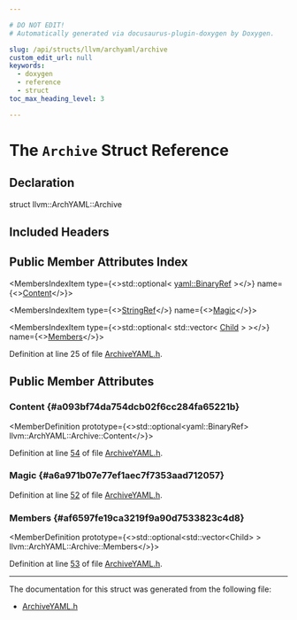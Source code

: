 ```yaml
---

# DO NOT EDIT!
# Automatically generated via docusaurus-plugin-doxygen by Doxygen.

slug: /api/structs/llvm/archyaml/archive
custom_edit_url: null
keywords:
  - doxygen
  - reference
  - struct
toc_max_heading_level: 3

---
```





# The `Archive` Struct Reference

<DoxygenPage pluginConfig={pluginConfig}>



## Declaration

<CodeBlock>struct llvm::ArchYAML::Archive</CodeBlock>

## Included Headers

<IncludesList>
<IncludesListItem
  filePath="llvm/ObjectYAML/ArchiveYAML.h"
  permalink="/docs/api/files/include/include/llvm/include/llvm/objectyaml/archiveyaml-h"
  isLocal="true" />
</IncludesList>

## Public Member Attributes Index

<MembersIndex>

<MembersIndexItem
  type={<>std::optional&lt; <a href="/docs/api/classes/llvm/yaml/binaryref">yaml::BinaryRef</a> &gt;</>}
  name={<><a href="#a093bf74da754dcb02f6cc284fa65221b">Content</a></>}>
</MembersIndexItem>

<MembersIndexItem
  type={<><a href="/docs/api/classes/llvm/stringref">StringRef</a></>}
  name={<><a href="#a6a971b07e77ef1aec7f7353aad712057">Magic</a></>}>
</MembersIndexItem>

<MembersIndexItem
  type={<>std::optional&lt; std::vector&lt; <a href="/docs/api/structs/llvm/archyaml/archive/child">Child</a> &gt; &gt;</>}
  name={<><a href="#af6597fe19ca3219f9a90d7533823c4d8">Members</a></>}>
</MembersIndexItem>

</MembersIndex>


Definition at line 25 of file <a href="/docs/api/files/include/include/llvm/include/llvm/objectyaml/archiveyaml-h">ArchiveYAML.h</a>.

<SectionDefinition>

## Public Member Attributes

### Content {#a093bf74da754dcb02f6cc284fa65221b}

<MemberDefinition
  prototype={<>std::optional&lt;yaml::BinaryRef&gt; llvm::ArchYAML::Archive::Content</>}>

Definition at line <a href="/docs/api/files/include/include/llvm/include/llvm/objectyaml/archiveyaml-h/#l00054">54</a> of file <a href="/docs/api/files/include/include/llvm/include/llvm/objectyaml/archiveyaml-h">ArchiveYAML.h</a>.
</MemberDefinition>

### Magic {#a6a971b07e77ef1aec7f7353aad712057}

<MemberDefinition
  prototype="StringRef llvm::ArchYAML::Archive::Magic">

Definition at line <a href="/docs/api/files/include/include/llvm/include/llvm/objectyaml/archiveyaml-h/#l00052">52</a> of file <a href="/docs/api/files/include/include/llvm/include/llvm/objectyaml/archiveyaml-h">ArchiveYAML.h</a>.
</MemberDefinition>

### Members {#af6597fe19ca3219f9a90d7533823c4d8}

<MemberDefinition
  prototype={<>std::optional&lt;std::vector&lt;Child&gt; &gt; llvm::ArchYAML::Archive::Members</>}>

Definition at line <a href="/docs/api/files/include/include/llvm/include/llvm/objectyaml/archiveyaml-h/#l00053">53</a> of file <a href="/docs/api/files/include/include/llvm/include/llvm/objectyaml/archiveyaml-h">ArchiveYAML.h</a>.
</MemberDefinition>

</SectionDefinition>

<hr/>

The documentation for this struct was generated from the following file:

<ul>
<li><a href="/docs/api/files/include/include/llvm/include/llvm/objectyaml/archiveyaml-h">ArchiveYAML.h</a></li>
</ul>

</DoxygenPage>
